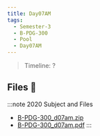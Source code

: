 ```yaml
---
title: Day07AM
tags:
  - Semester-3
  - B-PDG-300
  - Pool
  - Day07AM
---
```

> Timeline: ?


## Files 📂

:::note 2020 Subject and Files
- [B-PDG-300_d07am.zip](https://github.com/Studio-17/Epitech-Subjects/raw/main/Semester-3/B-PDG-300/Pool/Day07AM/B-PDG-300_d07am.zip)
- [B-PDG-300_d07am.pdf](https://github.com/Studio-17/Epitech-Subjects/raw/main/Semester-3/B-PDG-300/Pool/Day07AM/B-PDG-300_d07am.pdf)
:::

